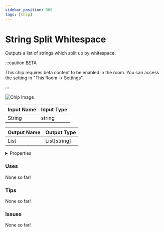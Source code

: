 ```yaml
---
sidebar_position: 580
tags: [Chip]
---
```


# String Split Whitespace

Outputs a list of strings which split up by whitespace.

:::caution BETA

This chip requires beta content to be enabled in the room. You can access the setting in "This Room -> Settings".

:::

![Chip Image](/svg/7695ff77-5b9d-4a41-a894-6602b98f289f.svg)

| Input Name | Input Type |
|-----------|-----------|
| String | string |

| Output Name | Output Type |
|-----------|-----------|
| List | List[string] |


<details>
  <summary>Properties</summary>
  <div>
    <div>
    <table>
      <thead>
        <tr>
          <th>Is beta required?</th>
          <th>✅</th>
        </tr>
        <tr>
          <th>Is this chip a trolling risk?</th>
          <th>❌</th>
        </tr>
        <tr>
          <th>Chip UUPD</th>
          <th>._uuid</th>
        </tr>
      </thead>
    </table>
    </div>
  </div>
</details>

### Uses

None so far!

### Tips

None so far!

### Issues

None so far!